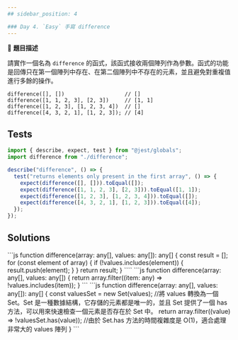 ```yaml
---
## sidebar_position: 4

### Day 4. `Easy` 手寫 difference
---
```



🔸 **題目描述**

請實作一個名為 `difference` 的函式，該函式接收兩個陣列作為參數。函式的功能是回傳只在第一個陣列中存在、在第二個陣列中不存在的元素，並且避免對重複值進行多餘的操作。

```
difference([], [])                   // []
difference([1, 1, 2, 3], [2, 3])     // [1, 1]
difference([1, 2, 3], [1, 2, 3, 4])	 // []
difference([4, 3, 2, 1], [1, 2, 3]); // [4]
```

## Tests

```js
import { describe, expect, test } from "@jest/globals";
import difference from "./difference";

describe("difference", () => {
  test("returns elements only present in the first array", () => {
    expect(difference([], [])).toEqual([]);
    expect(difference([1, 1, 2, 3], [2, 3])).toEqual([1, 1]);
    expect(difference([1, 2, 3], [1, 2, 3, 4])).toEqual([]);
    expect(difference([4, 3, 2, 1], [1, 2, 3])).toEqual([4]);
  });
});
```

## Solutions

<Tabs>
  <TabItem value="solution1" label="解法一">
    ```js
    function difference(array: any[], values: any[]): any[] {
        const result = [];
        for (const element of array) {
            if (!values.includes(element)) {
                result.push(element);
            }
        }
        return result;
    }
    ````
  </TabItem>

  <TabItem value="solution2" label="解法二">
    ```js
      function difference(array: any[], values: any[]) {
        return array.filter((item: any) => !values.includes(item));
      }
    ```
    </TabItem>

  <TabItem value="solution3" label="解法三">
    ```js
      function difference(array: any[], values: any[]): any[] {
        const valuesSet = new Set(values);
        //將 values 轉換為一個 Set。Set 是一種數據結構，它存儲的元素都是唯一的，並且 Set 提供了一個 has 方法，可以用來快速檢查一個元素是否存在於 Set 中。
        return array.filter((value) => !valuesSet.has(value));
        //由於 Set.has 方法的時間複雜度是 O(1)，適合處理非常大的 values 陣列
        }
    ```
    </TabItem>
</Tabs>
